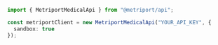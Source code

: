 
```typescript
import { MetriportMedicalApi } from "@metriport/api";

const metriportClient = new MetriportMedicalApi("YOUR_API_KEY", {
  sandbox: true
});
```
